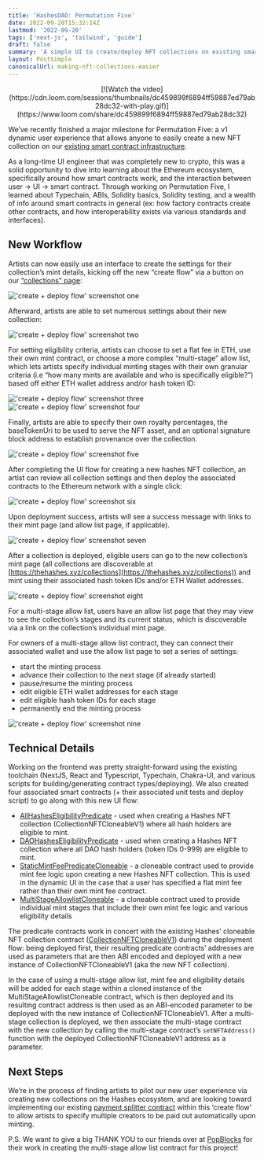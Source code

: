```yaml
---
title: 'HashesDAO: Permutation Five'
date: 2022-09-20T15:32:14Z
lastmod: '2022-09-20'
tags: ['next-js', 'tailwind', 'guide']
draft: false
summary: 'A simple UI to create/deploy NFT collections on existing smart contract infrastructure'
layout: PostSimple
canonicalUrl: making-nft-collections-easier
---
```


<center>
  [![Watch the
  video](https://cdn.loom.com/sessions/thumbnails/dc459899f6894ff59887ed79ab28dc32-with-play.gif)](https://www.loom.com/share/dc459899f6894ff59887ed79ab28dc32)
</center>

We’ve recently finished a major milestone for Permutation Five: a v1 dynamic user experience that allows anyone to easily create a new NFT collection on our [existing smart contract infrastructure](https://medium.com/dex-labs/hashes-collections-technical-deep-dive-637e616c1e1a).

As a long-time UI engineer that was completely new to crypto, this was a solid opportunity to dive into learning about the Ethereum ecosystem, specifically around how smart contracts work, and the interaction between user → UI → smart contract. Through working on Permutation Five, I learned about Typechain, ABIs, Solidity basics, Solidity testing, and a wealth of info around smart contracts in general (ex: how factory contracts create other contracts, and how interoperability exists via various standards and interfaces).

## New Workflow

Artists can now easily use an interface to create the settings for their collection’s mint details, kicking off the new “create flow” via a button on our [“collections” page](https://thehashes.xyz/collections):

!['create + deploy flow' screenshot one](/static/images/perm-5/one.png)

Afterward, artists are able to set numerous settings about their new collection:

!['create + deploy flow' screenshot two](/static/images/perm-5/two.png)

For setting eligibility criteria, artists can choose to set a flat fee in ETH, use their own mint contract, or choose a more complex “multi-stage” allow list, which lets artists specify individual minting stages with their own granular criteria (i.e “how many mints are available and who is specifically eligible?”) based off either ETH wallet address and/or hash token ID:

!['create + deploy flow' screenshot three](/static/images/perm-5/three.png)
!['create + deploy flow' screenshot four](/static/images/perm-5/four.png)

Finally, artists are able to specify their own royalty percentages, the baseTokenUri to be used to serve the NFT asset, and an optional signature block address to establish provenance over the collection.

!['create + deploy flow' screenshot five](/static/images/perm-5/five.png)

After completing the UI flow for creating a new hashes NFT collection, an artist can review all collection settings and then deploy the associated contracts to the Ethereum network with a single click:

!['create + deploy flow' screenshot six](/static/images/perm-5/six.png)

Upon deployment success, artists will see a success message with links to their mint page (and allow list page, if applicable).

!['create + deploy flow' screenshot seven](/static/images/perm-5/seven.png)

After a collection is deployed, eligible users can go to the new collection’s mint page (all collections are discoverable at [https://thehashes.xyz/collections](https://thehashes.xyz/collections)) and mint using their associated hash token IDs and/or ETH Wallet addresses.

!['create + deploy flow' screenshot eight](/static/images/perm-5/eight.png)

For a multi-stage allow list, users have an allow list page that they may view to see the collection’s stages and its current status, which is discoverable via a link on the collection’s individual mint page.

For owners of a multi-stage allow list contract, they can connect their associated wallet and use the allow list page to set a series of settings:

- start the minting process
- advance their collection to the next stage (if already started)
- pause/resume the minting process
- edit eligible ETH wallet addresses for each stage
- edit eligible hash token IDs for each stage
- permanently end the minting process

!['create + deploy flow' screenshot nine](/static/images/perm-5/nine.png)

## Technical Details

Working on the frontend was pretty straight-forward using the existing toolchain (NextJS, React and Typescript, Typechain, Chakra-UI, and various scripts for building/generating contract types/deploying). We also created four associated smart contracts (+ their associated unit tests and deploy script) to go along with this new UI flow:

- [AllHashesEligibilityPredicate](https://etherscan.io/address/0xaa3c1989fcd7f18b5eb78475bf2538fb05c846c3) - used when creating a Hashes NFT collection (CollectionNFTCloneableV1) where all hash holders are eligible to mint.
- [DAOHashesEligibilityPredicate](https://etherscan.io/address/0x5d480d666dbbb2eb24392574cfde913497300d8e) - used when creating a Hashes NFT collection where all DAO hash holders (token IDs 0-999) are eligible to mint.
- [StaticMintFeePredicateCloneable](https://etherscan.io/address/0x2a7479f450cbc6c3482b1abbe3c4c73e7ef21722) - a cloneable contract ​​used to provide mint fee logic upon creating a new Hashes NFT collection. This is used in the dynamic UI in the case that a user has specified a flat mint fee rather than their own mint fee contract.
- [MultiStageAllowlistCloneable](https://etherscan.io/address/0xE53c5FcE669d16F61204C1ae0DBD699085d07CC9) - a cloneable contract used to provide individual mint stages that include their own mint fee logic and various eligibility details

The predicate contracts work in concert with the existing Hashes’ cloneable NFT collection contract ([CollectionNFTCloneableV1](https://etherscan.io/address/0xe023e03dca09e3e467251d29057cfd2ccdd797a9#code)) during the deployment flow: being deployed first, their resulting predicate contracts’ addresses are used as parameters that are then ABI encoded and deployed with a new instance of CollectionNFTCloneableV1 (aka the new NFT collection).

In the case of using a multi-stage allow list, mint fee and eligibility details will be added for each stage within a cloned instance of the MultiStageAllowlistCloneable contract, which is then deployed and its resulting contract address is then used as an ABI-encoded parameter to be deployed with the new instance of CollectionNFTCloneableV1. After a multi-stage collection is deployed, we then associate the multi-stage contract with the new collection by calling the multi-stage contract’s `setNFTAddress()` function with the deployed CollectionNFTCloneableV1 address as a parameter.

## Next Steps

We’re in the process of finding artists to pilot our new user experience via creating new collections on the Hashes ecosystem, and are looking toward implementing our existing [payment splitter contract](https://etherscan.io/address/0x719d437a3525012d6fdafc9db3159cec57adba37#code) within this ‘create flow’ to allow artists to specify multiple creators to be paid out automatically upon minting.

P.S. We want to give a big THANK YOU to our friends over at [PopBlocks](https://www.popblocks.org/) for their work in creating the multi-stage allow list contract for this project!
